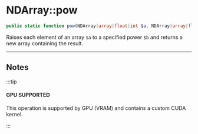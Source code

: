
# NDArray::pow

```php
public static function pow(NDArray|array|float|int $a, NDArray|array|float|int $b): NDArray|float|int;
```
Raises each element of an array `$a` to a specified power `$b` and returns a new array containing the result.

---

## Notes

:::tip

#### GPU SUPPORTED
This operation is supported by GPU (VRAM) and contains a custom CUDA kernel.

:::